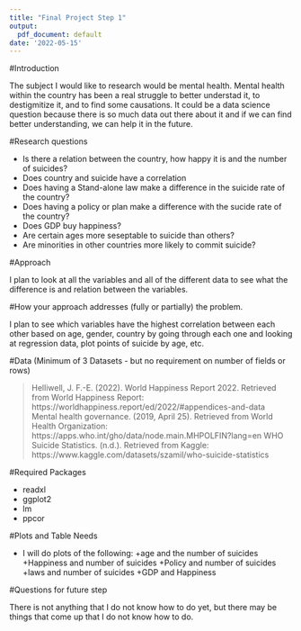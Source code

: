 ```yaml
---
title: "Final Project Step 1"
output:
  pdf_document: default
date: '2022-05-15'
---
```


#Introduction

The subject I would like to research would be mental health. Mental health within the country has been a real struggle to better understad it, to destigmitize it, and to find some causations. It could be a data science question because there is so much data out there about it and if we can find better understanding, we can help it in the future. 

#Research questions

* Is there a relation between the country, how happy it is and the number of suicides?
* Does country and suicide have a correlation
* Does having a Stand-alone law make a difference in the suicide rate of the country?
* Does having a policy or plan make a difference with the sucide rate of the country?
* Does GDP buy happiness?
* Are certain ages more seseptable to suicide than others?
* Are minorities in other countries more likely to commit suicide?

#Approach

I plan to look at all the variables and all of the different data to see what the difference is and relation between the variables. 

#How your approach addresses (fully or partially) the problem.

I plan to see which variables have the highest correlation between each other based on age, gender, country by going through each one and looking at regression data, plot points of suicide by age, etc. 

#Data  (Minimum of 3 Datasets - but no requirement on number of fields or rows)

>Helliwell, J. F.-E. (2022). World Happiness Report 2022. Retrieved from World Happiness Report: https://worldhappiness.report/ed/2022/#appendices-and-data
Mental health governance. (2019, April 25). Retrieved from World Health Organization: https://apps.who.int/gho/data/node.main.MHPOLFIN?lang=en
WHO Suicide Statistics. (n.d.). Retrieved from Kaggle: https://www.kaggle.com/datasets/szamil/who-suicide-statistics

#Required Packages

* readxl
* ggplot2
* lm
* ppcor

#Plots and Table Needs

* I will do plots of the following:
 +age and the number of suicides
 +Happiness and number of suicides
 +Policy and number of suicides
 +laws and number of suicides
 +GDP and Happiness

#Questions for future step

There is not anything that I do not know how to do yet, but there may be things that come up that I do not know how to do.
